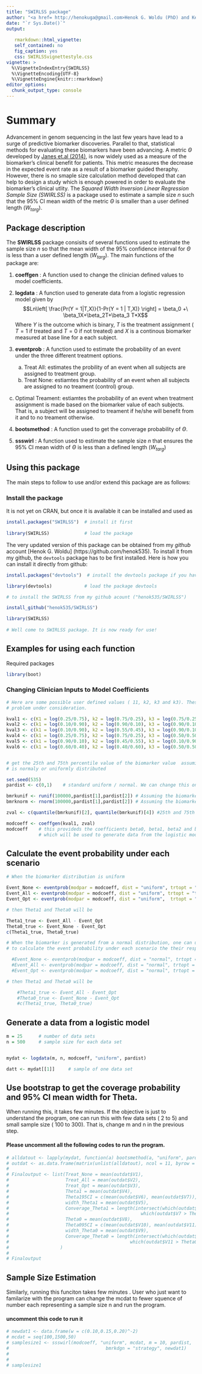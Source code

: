 ---
title: "SWIRLSS package"
author: "<a href= http://henokuga@gmail.com>Henok G. Woldu (PhD) and Kevin K. Dobbin (PhD) </a>"
date: "`r Sys.Date()`"
output: 
   
   rmarkdown::html_vignette:
   self_contained: no
   fig_caption: yes
   css: SWIRLSSvignettestyle.css
vignette: >
  %\VignetteIndexEntry{SWIRLSS}
  %\VignetteEncoding{UTF-8}
  %\VignetteEngine{knitr::rmarkdown}
editor_options: 
  chunk_output_type: console
---

# Summary
Advancement in genom sequencing in the last few years have lead to a surge of predictive biomarker discoveries. Parallel to that, statistical methods for evaluating these biomarkers have been advancing. A metric $\Theta$ developed by [Janes et.al (2014)](https://www.ncbi.nlm.nih.gov/pmc/articles/PMC4626364/), is now widely used as  a measure of the biomarker's clinical 
benefit for patients. This metric measures the decrease in the expected event rate as a result of a biomarker guided theraphy. However, there is no smaple size calculation method developed that can help to design  a study which is enough powered  in order to evaluate the biomarker's clinical utlity. The _Squared Width Inversion Linear Regression Sample Size (SWIRLSS)_ is a package used to estimate a sample size $n$ such that the 95\% CI mean width of the metric $\Theta$ is smaller than a user defined length ($W_{targ}$).

## Package description

The **SWIRLSS**  package consisits of several functions used to estimate the sample size $n$ so that the mean width of the 95\% confidence interval for $\Theta$ is less than a user defined length $(W_{targ})$. The main functions of the package are:

1. **coeffgen** : A function used to change the clinician defined values to model coefficients.

2. **logdata** : A function  used to generate data from a logistic regression model given by 
$$Ln\left[ \frac{Pr(Y = 1|T,X)}{1-Pr(Y = 1 | T,X)} \right] = \beta_0 +\ \beta_1X+\beta_2T+\beta_3 T*X$$
 Where $Y$ is the outcome which is binary, $T$ is the treatment assignment ( $T = 1$ if treated and $T = 0$ if not treated) and $X$ is a continous biomarker measured at base line for a each subject.
 
3. **eventprob** : A function used to estimate the probability of an event under the three different treatment options. 

   (a) Treat All: estimates the probility of an event when all subjects are assigned to treatment group.
   (b) Treat None: estiamtes the probability of an event when all subjects are assigned to no treament (control) group.
  (c) Optimal Treament: estiamtes the probability of an event when treatment assignment is made based on the biomarker
    value of each subjects. That is, a subject will be assigned to treament if he/she will benefit from it and to no treament
    otherwise.
    
4. **bootsmethod** : A function used to get the converage probability of $\Theta$.


5. **ssswirl** : A function used to estimate the sample size $n$ that ensures the 95\% CI mean width of $\Theta$ is less than 
   a defined length $(W_{targ})$



## Using this package

The main steps to follow to use and/or extend this package are as follows:


### Install the package

It is not yet on CRAN, but once it is available it can be installed and used as

```{r, eval=FALSE , echo=T}
 
install.packages("SWIRLSS")  # install it first 
   
library(SWIRLSS)             # load the package 

```


The very updated version of this package can be obtained from my _github_ account [Henok G. Woldu] (https://github.com/henok535). To install it from my github, the `devtools` package has to be  first installed. Here is how you can install it directly from github:

```{r, eval=FALSE, echo=TRUE}

install.packages("devtools")  # install the devtools package if you have not done it before.

library(devtools)            # load the package devtools

# to install the SWIRLSS from my github acount ("henok535/SWIRLSS")

install_github("henok535/SWIRLSS")

library(SWIRLSS)     
 
# Well come to SWIRLSS package. It is now ready for use!

```


## Examples for using each function 

########## Required packages ######

```{r}

library(boot)

```


### Changing Clinician Inputs to Model Coefficients


```{r}

# Here are some possible user defined values ( 11, k2, k3 and k3). These can be adjusted to meet specific
# problem under consideration.

kval1 <- c(K1 = log(0.25/0.75), k2 = log(0.75/0.25), k3 = log(0.75/0.25), k4= log(0.25/0.75))
kval2 <- c(k1 = log(0.10/0.90), k2 = log(0.90/0.10), k3 = log(0.90/0.10), k4 = log(0.10/0.90))
kval3 <- c(k1 = log(0.10/0.90), k2 = log(0.55/0.45), k3 = log(0.90/0.10), k4 = log(0.45/0.55))
kval4 <- c(k1 = log(0.25/0.75), k2 = log(0.75/0.25), k3 = log(0.50/0.50), k4 = log(0.50/0.50))
kval5 <- c(k1 = log(0.90/0.10), k2 = log(0.45/0.55), k3 = log(0.10/0.90), k4 = log(0.55/0.45))
kval6 <- c(k1 = log(0.60/0.40), k2 = log(0.40/0.60), k3 = log(0.50/0.50), k4 = log(0.50/0.50))


# get the 25th and 75th percentile value of the biomarker value  assuming it is
# is normaly or uniformly distributed

set.seed(535)
pardist <- c(0,1)    # standard uniform / normal. We can change this one as needed

bmrkunif <- runif(100000,pardist[1],pardist[2]) # Assuming the biomarker has uniform distribution
bmrknorm <- rnorm(100000,pardist[1],pardist[2]) # Assuming the biomarker has normal distribution

zval <- c(quantile(bmrkunif)[2], quantile(bmrkunif)[4]) #25th and 75th percentile biomarker

modcoeff <- coeffgen(kval1, zval)
modcoeff    # this provideds the coefficients beta0, beta1, beta2 and beta3
            # which will be used to generate data from the logistic model specified above.
```


## Calculate the event probability under each scenario

```{r}

# When the biomarker distribution is uniform

Event_None <- eventprob(modpar = modcoeff, dist = "uniform", trtopt = "treat_none",  bmrkpar = pardist)
Event_All <- eventprob(modpar = modcoeff, dist = "uniform", trtopt = "treat_all",  bmrkpar = pardist)
Event_Opt <- eventprob(modpar = modcoeff, dist = "uniform",  trtopt = "treat_opt",  bmrkpar = pardist)

# then Theta1 and Theta0 will be

Theta1_true <- Event_All - Event_Opt
Theta0_true <- Event_None - Event_Opt
c(Theta1_true, Theta0_true)

# When the biomarker is generated from a normal distribution, one can uncomment the following codes
# to calculate the event probability under each scenario the their respective thetas.

  #Event_None <- eventprob(modpar = modcoeff, dist = "normal", trtopt = "treat_none",  bmrkpar = pardist)
  #Event_All <- eventprob(modpar = modcoeff, dist = "normal", trtopt = "treat_all",  bmrkpar = pardist)
  #Event_Opt <- eventprob(modpar = modcoeff, dist = "normal", trtopt = "treat_opt",  bmrkpar = pardist)

# then Theta1 and Theta0 will be

    #Theta1_true <- Event_All - Event_Opt
    #Theta0_true <- Event_None - Event_Opt
    #c(Theta1_true, Theta0_true)

```



## Generate a data from a logistic model

```{r}

m = 25      # number of data sets
n = 500     # sample size for each data set


mydat <- logdata(m, n, modcoeff, "uniform", pardist)

datt <- mydat[[1]]     # sample of one data set            

```


## Use bootstrap to get the coverage probability and 95\% CI mean width for Theta.

When running this, it takes few minutes. If the objective is just to understand the 
program, one can run this with few data sets ( 2 to 5) and small sample size ( 100 to 300). 
That is, change m and n in the previous step.


#### Please uncomment all the following codes to run the program.

```{r}

# alldatout <- lapply(mydat, function(a) bootsmethod(a, "uniform", pardist))
# outdat <- as.data.frame(matrix(unlist(alldatout), ncol = 11, byrow = T))
# 
# Finaloutput <- list(Treat_None = mean(outdat$V1),
#                     Treat_All = mean(outdat$V2),
#                     Treat_Opt = mean(outdat$V3),
#                     Theta1 = mean(outdat$V4),
#                     Theta195CI = c(mean(outdat$V6), mean(outdat$V7)),
#                     width_Theta1 = mean(outdat$V5),
#                     Converage_Theta1 = length(intersect(which(outdat$V6 < Theta1_true),
#                                                 which(outdat$V7 > Theta1_true))),
#                     Theta0 = mean(outdat$V8),
#                     Theta095CI = c(mean(outdat$V10), mean(outdat$V11)),
#                     width_Theta0 = mean(outdat$V9),
#                     Converage_Theta0 = length(intersect(which(outdat$V10 < Theta0_true),
#                                             which(outdat$V11 > Theta0_true)))
#                   )
# 
# Finaloutput


```


## Sample Size Estimation

Similarly, running this funciton takes few minutes . User who just want to familarize with the program
can change the mcdat to fewer squence of number each representing a sample size n and run the program.


#### uncomment this code to run it

```{r}

# newdat1 <- data.frame(w = c(0.10,0.15,0.20)^-2)
# mcdat = seq(100,1500,50)
# samplesize1 <- ssswirl(modcoeff, "uniform", mcdat, m = 10, pardist,
#                                    bmrkdgn = "strategy", newdat1)
# 
# 
# samplesize1

```









